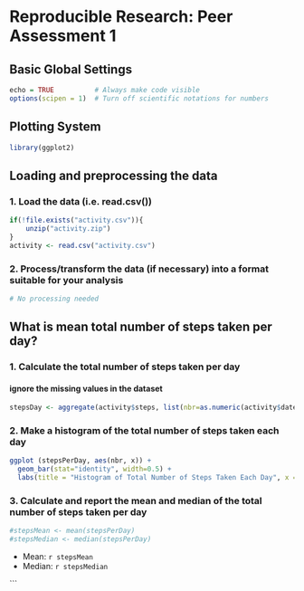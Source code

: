 
# Reproducible Research: Peer Assessment 1
## Basic Global Settings
```r
echo = TRUE          # Always make code visible
options(scipen = 1)  # Turn off scientific notations for numbers
```

## Plotting System
```r
library(ggplot2)
```

## Loading and preprocessing the data
### 1. Load the data (i.e. read.csv())
```r
if(!file.exists("activity.csv")){
    unzip("activity.zip")
}
activity <- read.csv("activity.csv")
```
### 2. Process/transform the data (if necessary) into a format suitable for your analysis
```r
# No processing needed
```

## What is mean total number of steps taken per day?
### 1. Calculate the total number of steps taken per day
#### ignore the missing values in the dataset
```r
stepsDay <- aggregate(activity$steps, list(nbr=as.numeric(activity$date), date=activity$date), FUN=sum, na.rm=TRUE)
```

### 2. Make a histogram of the total number of steps taken each day
```r
ggplot (stepsPerDay, aes(nbr, x)) + 
  geom_bar(stat="identity", width=0.5) +
  labs(title = "Histogram of Total Number of Steps Taken Each Day", x = "Day", y = "Total Number of Steps Taken Each Day")
```

### 3. Calculate and report the mean and median of the total number of steps taken per day
```r
#stepsMean <- mean(stepsPerDay)
#stepsMedian <- median(stepsPerDay)
```
* Mean: `r stepsMean`
* Median:  `r stepsMedian`


```
